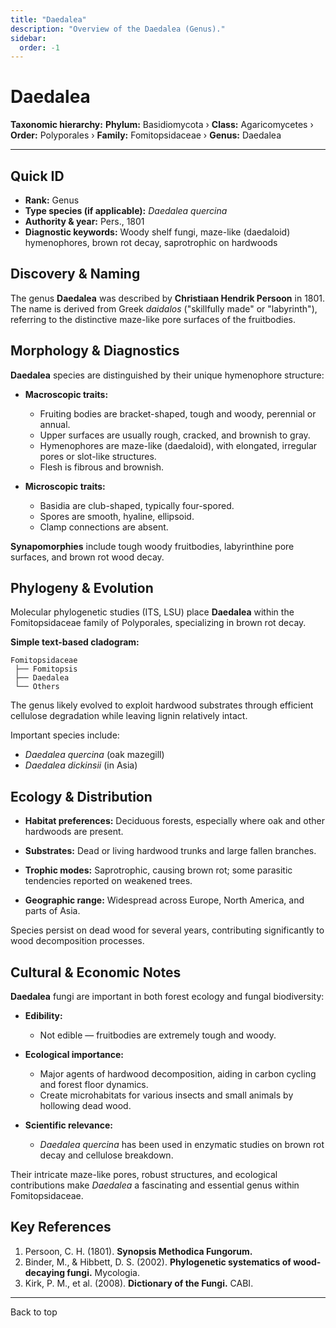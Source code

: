 ```yaml
---
title: "Daedalea"
description: "Overview of the Daedalea (Genus)."
sidebar:
  order: -1
---
```



# Daedalea <Badge variant="note" text="Genus" />

**Taxonomic hierarchy:** **Phylum:** Basidiomycota › **Class:** Agaricomycetes › **Order:** Polyporales › **Family:** Fomitopsidaceae › **Genus:** Daedalea

---

## Quick ID
* **Rank:** Genus  
* **Type species (if applicable):** _Daedalea quercina_  
* **Authority & year:** Pers., 1801  
* **Diagnostic keywords:** Woody shelf fungi, maze-like (daedaloid) hymenophores, brown rot decay, saprotrophic on hardwoods  

## Discovery & Naming
The genus **Daedalea** was described by **Christiaan Hendrik Persoon** in 1801. The name is derived from Greek _daidalos_ ("skillfully made" or "labyrinth"), referring to the distinctive maze-like pore surfaces of the fruitbodies.

## Morphology & Diagnostics
**Daedalea** species are distinguished by their unique hymenophore structure:

- **Macroscopic traits:**
  - Fruiting bodies are bracket-shaped, tough and woody, perennial or annual.
  - Upper surfaces are usually rough, cracked, and brownish to gray.
  - Hymenophores are maze-like (daedaloid), with elongated, irregular pores or slot-like structures.
  - Flesh is fibrous and brownish.

- **Microscopic traits:**
  - Basidia are club-shaped, typically four-spored.
  - Spores are smooth, hyaline, ellipsoid.
  - Clamp connections are absent.

**Synapomorphies** include tough woody fruitbodies, labyrinthine pore surfaces, and brown rot wood decay.

## Phylogeny & Evolution
Molecular phylogenetic studies (ITS, LSU) place **Daedalea** within the Fomitopsidaceae family of Polyporales, specializing in brown rot decay.

**Simple text-based cladogram:**
```
Fomitopsidaceae
 ├── Fomitopsis
 ├── Daedalea
 └── Others
```
The genus likely evolved to exploit hardwood substrates through efficient cellulose degradation while leaving lignin relatively intact.

Important species include:

- _Daedalea quercina_ (oak mazegill)
- _Daedalea dickinsii_ (in Asia)

## Ecology & Distribution
- **Habitat preferences:** Deciduous forests, especially where oak and other hardwoods are present.
- **Substrates:** Dead or living hardwood trunks and large fallen branches.
- **Trophic modes:** Saprotrophic, causing brown rot; some parasitic tendencies reported on weakened trees.

- **Geographic range:** Widespread across Europe, North America, and parts of Asia.

Species persist on dead wood for several years, contributing significantly to wood decomposition processes.

## Cultural & Economic Notes
**Daedalea** fungi are important in both forest ecology and fungal biodiversity:

- **Edibility:**
  - Not edible — fruitbodies are extremely tough and woody.

- **Ecological importance:**
  - Major agents of hardwood decomposition, aiding in carbon cycling and forest floor dynamics.
  - Create microhabitats for various insects and small animals by hollowing dead wood.

- **Scientific relevance:**
  - _Daedalea quercina_ has been used in enzymatic studies on brown rot decay and cellulose breakdown.

Their intricate maze-like pores, robust structures, and ecological contributions make _Daedalea_ a fascinating and essential genus within Fomitopsidaceae.

## Key References
1. Persoon, C. H. (1801). **Synopsis Methodica Fungorum.**  
2. Binder, M., & Hibbett, D. S. (2002). **Phylogenetic systematics of wood-decaying fungi.** Mycologia.  
3. Kirk, P. M., et al. (2008). **Dictionary of the Fungi.** CABI.

---

<LinkButton href="#top" variant="minimal" icon="arrow-up">
  Back to top
</LinkButton>
